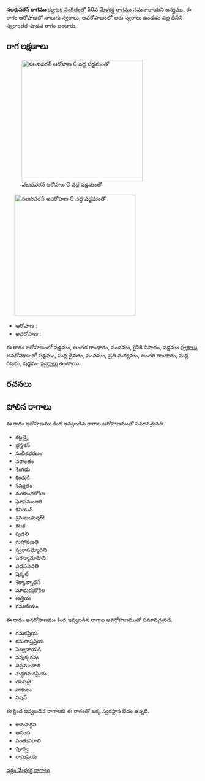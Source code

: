 {{Infobox ragam
	| name          	= నలకుపరన్
	| synonym	    	= 
	| mela          	= 
	| chakra        	= 
	| janaka        	= 
	| type          	= స్వరాంతర-శాడవ
	| arohanam      	= {{svaraC|S|G3|P|N2|S'}} 
	| avarohanam    	= {{svaraC|S'|D1|P|M2|G3|R1|S}}
	| jeeva         	=
	| chhaya        	=
	| nyasa         	=
	| vishesha      	= 
	| equivalent  		= 
}}
{{కర్ణాటక సంగీత రాగాలు}}
'''నలకుపరన్ రాగము''' [[కర్ణాటక సంగీతం]]లో 50వ [[మేళకర్త రాగము]] నమనారాయని జన్యము.  ఈ రాగం ఆరోహణలో నాలుగు స్వరాలు, అవరోహణంలో ఆరు స్వరాలు ఉండడం వల్ల దీనిని స్వరాంతర-షాడవ రాగం అంటారు.


==రాగ లక్షణాలు==
[[Image:nalakuparan_ar_kb2wiki.png|thumb|right|316px|''నలకుపరన్'' ఆరోహణ C వద్ద షడ్జమంతో]]
	[[Image:nalakuparan_av_kb2wiki.png|thumb|right|316px|''నలకుపరన్'' అవరోహణ C వద్ద షడ్జమంతో]]

* ఆరోహణ : {{svaraC|S|G3|P|N2|S'}} 
* అవరోహణ : {{svaraC|S'|D1|P|M2|G3|R1|S}}

ఈ రాగం ఆరోహణంలో షడ్జమం, అంతర గాంధారం, పంచమం, కైసికి నిషాదం, షడ్జమం [[స్వరాలు]], అవరోహణంలో షడ్జమం, సుద్ద దైవతం, పంచమం, ప్రతి మధ్యమం, అంతర గాంధారం, సుద్ద  రిషభం, షడ్జమం [[స్వరాలు]] ఉంటాయి.

==రచనలు==



==పోలిన రాగాలు==
ఈ రాగం ఆరోహణము కింద ఇవ్వబడిన రాగాల ఆరోహణముతో సమానమైనది.
* కట్టన్మై
* భ్రస్దశన్
* సుచికభరణం
* నరాంతం
* శెంగడు
* కంచుకి
* శిమ్మతం
* ముకుందకోకిల
* ఘోసమంజరి
* కనియన్
* శ్రిమబలవత్తర్!
* కటక
* పుడలి
* గుహాపణతి
* స్వరాసమ్మోదిని
* జగన్మామోహిని
* పదసపనతి
* షెక్కల్
* శిక్కాల్నాథన్
* మాధుర్యకోకిల
* అత్తియ
* రమణీయం

ఈ రాగం అవరోహణము కింద ఇవ్వబడిన రాగాల అవరోహణముతో సమానమైనది.
* గమకప్రియ
* కమలాప్తప్రియ
* సెల్వనాయకి
* నవుక్కరషు
* విప్రమందార
* శుద్ధగమకప్రియ
*  తొంపఱై
* నాకులం
* నిషన్

ఈ క్రింద ఇవ్వబడిన రాగాలకు ఈ రాగంతో ఒక్క స్వరస్థాన భేదం ఉన్నది.
* కామవర్ధిని
* ఆనంద
* పంతువరాలి
* పూర్వి
* రామప్రియ



[[వర్గం:మేళకర్త రాగాలు]]